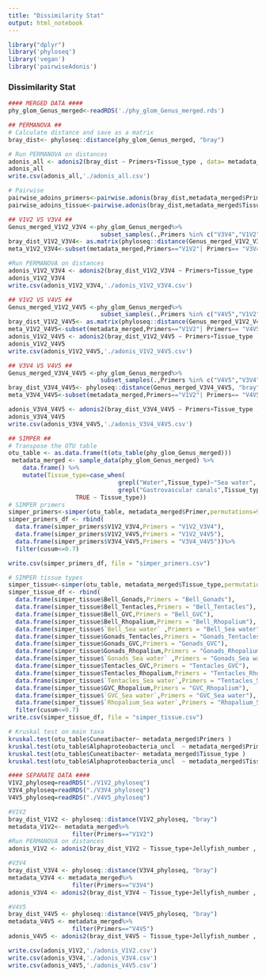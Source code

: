 ---
title: "Dissimilarity Stat"
output: html_notebook
---
```{r}
library("dplyr")
library('phyloseq')
library('vegan')
library('pairwiseAdonis')
```
##########################
### Dissimilarity Stat ###
##########################
```{r}
#### MERGED DATA #### 
phy_glom_Genus_merged<-readRDS('./phy_glom_Genus_merged.rds')

## PERMANOVA ##
# Calculate distance and save as a matrix
bray_dist<- phyloseq::distance(phy_glom_Genus_merged, "bray")

# Run PERMANOVA on distances
adonis_all <- adonis2(bray_dist ~ Primers+Tissue_type , data= metadata_merged, perm = 999)
adonis_all
write.csv(adonis_all,'./adonis_all.csv')

# Pairwise
pairwise_adoins_primers<-pairwise.adonis(bray_dist,metadata_merged$Primer)
pairwise_adoins_tissue<-pairwise.adonis(bray_dist,metadata_merged$Tissue_type)

## V1V2 VS V3V4 ##
Genus_merged_V1V2_V3V4 <-phy_glom_Genus_merged%>%
                          subset_samples(.,Primers %in% c("V3V4","V1V2"))
bray_dist_V1V2_V3V4<- as.matrix(phyloseq::distance(Genus_merged_V1V2_V3V4, "bray"))
meta_V1V2_V3V4<-subset(metadata_merged,Primers=="V1V2"| Primers== "V3V4")

#Run PERMANOVA on distances
adonis_V1V2_V3V4 <- adonis2(bray_dist_V1V2_V3V4 ~ Primers+Tissue_type , data=meta_V1V2_V3V4, perm = 999)
adonis_V1V2_V3V4
write.csv(adonis_V1V2_V3V4,'./adonis_V1V2_V3V4.csv')

## V1V2 VS V4V5 ##
Genus_merged_V1V2_V4V5 <-phy_glom_Genus_merged%>%
                          subset_samples(.,Primers %in% c("V4V5","V1V2"))
bray_dist_V1V2_V4V5<- as.matrix(phyloseq::distance(Genus_merged_V1V2_V4V5, "bray"))
meta_V1V2_V4V5<-subset(metadata_merged,Primers=="V1V2"| Primers== "V4V5")
adonis_V1V2_V4V5 <- adonis2(bray_dist_V1V2_V4V5 ~ Primers+Tissue_type , data=meta_V1V2_V4V5, perm = 999)
adonis_V1V2_V4V5
write.csv(adonis_V1V2_V4V5,'./adonis_V1V2_V4V5.csv')

## V3V4 VS V4V5 ##
Genus_merged_V3V4_V4V5 <-phy_glom_Genus_merged%>%
                          subset_samples(.,Primers %in% c("V4V5","V3V4"))
bray_dist_V3V4_V4V5<- phyloseq::distance(Genus_merged_V3V4_V4V5, "bray")
meta_V3V4_V4V5<-subset(metadata_merged,Primers=="V1V2"| Primers== "V4V5")

adonis_V3V4_V4V5 <- adonis2(bray_dist_V3V4_V4V5 ~ Primers+Tissue_type , data=meta_V3V4_V4V5, perm = 999)
adonis_V3V4_V4V5
write.csv(adonis_V3V4_V4V5,'./adonis_V3V4_V4V5.csv')

## SIMPER ##
# Transpose the OTU table
otu_table <- as.data.frame(t(otu_table(phy_glom_Genus_merged)))
 metadata_merged <- sample_data(phy_glom_Genus_merged) %>%
    data.frame() %>%
    mutate(Tissue_type=case_when(
                               grepl("Water",Tissue_type)~"Sea water",
                               grepl("Gastrovascular canals",Tissue_type)~"GVC", 
                   TRUE ~ Tissue_type))
# SIMPER primers  
simper_primers<-simper(otu_table, metadata_merged$Primer,permutations=999)
simper_primers_df <- rbind(
  data.frame(simper_primers$V1V2_V3V4,Primers = "V1V2_V3V4"),
  data.frame(simper_primers$V1V2_V4V5,Primers = "V1V2_V4V5"),
  data.frame(simper_primers$V3V4_V4V5,Primers = "V3V4_V4V5"))%>%
  filter(cusum<=0.7)

write.csv(simper_primers_df, file = "simper_primers.csv")

# SIMPER tissue types
simper_tissue<-simper(otu_table, metadata_merged$Tissue_type,permutations=999)
simper_tissue_df <- rbind(
  data.frame(simper_tissue$Bell_Gonads,Primers = "Bell_Gonads"),
  data.frame(simper_tissue$Bell_Tentacles,Primers = "Bell_Tentacles"),
  data.frame(simper_tissue$Bell_GVC,Primers = "Bell_GVC"),
  data.frame(simper_tissue$Bell_Rhopalium,Primers = "Bell_Rhopalium"),
  data.frame(simper_tissue$`Bell_Sea water` ,Primers = "Bell_Sea water"),
  data.frame(simper_tissue$Gonads_Tentacles,Primers = "Gonads_Tentacles"),
  data.frame(simper_tissue$Gonads_GVC,Primers = "Gonads_GVC"),
  data.frame(simper_tissue$Gonads_Rhopalium,Primers = "Gonads_Rhopalium"),
  data.frame(simper_tissue$`Gonads_Sea water` ,Primers = "Gonads_Sea water"),
  data.frame(simper_tissue$Tentacles_GVC,Primers = "Tentacles_GVC"),
  data.frame(simper_tissue$Tentacles_Rhopalium,Primers = "Tentacles_Rhopalium"),
  data.frame(simper_tissue$`Tentacles_Sea water`,Primers = "Tentacles_Sea water"),
  data.frame(simper_tissue$GVC_Rhopalium,Primers = "GVC_Rhopalium"),
  data.frame(simper_tissue$`GVC_Sea water`,Primers = "GVC_Sea water"),
  data.frame(simper_tissue$`Rhopalium_Sea water`,Primers = "Rhopalium_Sea water")) %>%
  filter(cusum<=0.7)
write.csv(simper_tissue_df, file = "simper_tissue.csv")

# Kruskal test on main taxa
kruskal.test(otu_table$Cuneatibacter~ metadata_merged$Primers )
kruskal.test(otu_table$Alphaproteobacteria_uncl  ~ metadata_merged$Primers)
kruskal.test(otu_table$Cuneatibacter~ metadata_merged$Tissue_type )
kruskal.test(otu_table$Alphaproteobacteria_uncl  ~ metadata_merged$Tissue_type)

#### SEPARATE DATA #### 
V1V2_phyloseq=readRDS("./V1V2_phyloseq")
V3V4_phyloseq=readRDS("./V3V4_phyloseq")
V4V5_phyloseq=readRDS("./V4V5_phyloseq")

#V1V2
bray_dist_V1V2 <- phyloseq::distance(V1V2_phyloseq, "bray")
metadata_V1V2<- metadata_merged%>%
                  filter(Primers=="V1V2")
#Run PERMANOVA on distances
adonis_V1V2 <- adonis2(bray_dist_V1V2 ~ Tissue_type+Jellyfish_number , data= metadata_V1V2, perm = 999)

#V3V4
bray_dist_V3V4 <- phyloseq::distance(V3V4_phyloseq, "bray")
metadata_V3V4 <- metadata_merged%>%
                  filter(Primers=="V3V4")
adonis_V3V4 <- adonis2(bray_dist_V3V4 ~ Tissue_type+Jellyfish_number , data= metadata_V3V4, perm = 999)

#V4V5
bray_dist_V4V5 <- phyloseq::distance(V4V5_phyloseq, "bray")
metadata_V4V5 <- metadata_merged%>%
                  filter(Primers=="V4V5")
adonis_V4V5 <- adonis2(bray_dist_V4V5 ~ Tissue_type+Jellyfish_number , data= metadata_V4V5, perm = 999)

write.csv(adonis_V1V2,'./adonis_V1V2.csv')
write.csv(adonis_V3V4,'./adonis_V3V4.csv')
write.csv(adonis_V4V5,'./adonis_V4V5.csv')
```